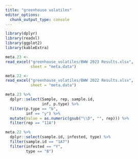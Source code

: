 ```yaml
---
title: "greenhouse volatiles"
editor_options: 
  chunk_output_type: console
---
```


```r
library(dplyr)
library(readxl)
library(ggplot2)
library(kableExtra)

```

```r
meta.23 <-
read_excel("greenhouse_volatiles/BWW 2023 Results.xlsx",
           sheet = "meta.data")

meta.22 <-
read_excel("greenhouse_volatiles/BWW 2022 Results.xlsx",
           sheet = "meta.data")
```

```r
meta.23 %>% 
  dplyr::select(Sample, rep, sample.id,
                inf, p.type) %>%
  filter(p.type == "b",
         inf == "y") %>%
  mutate(Value = as.numeric(gsub("\\D", "", rep))) %>%
  filter(rep == "11A")

meta.22 %>%
  dplyr::select(sample.id, infested, type) %>%
  filter(sample.id == "1A7")
  filter(infested == "Y",
         type == "B")
  
  
  
```


